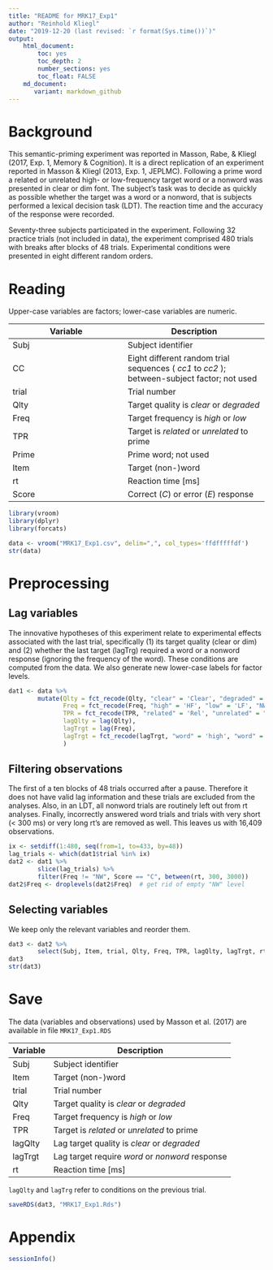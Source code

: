 ```yaml
---
title: "README for MRK17_Exp1"
author: "Reinhold Kliegl"
date: "2019-12-20 (last revised: `r format(Sys.time())`)"
output:
    html_document:
        toc: yes
        toc_depth: 2
        number_sections: yes
        toc_float: FALSE
    md_document:
       variant: markdown_github
---
```


# Background

This semantic-priming experiment was reported in Masson, Rabe, & Kliegl (2017, Exp. 1, Memory & Cognition). It is a direct replication of an experiment reported in Masson & Kliegl (2013, Exp. 1, JEPLMC). Following a prime word a related or unrelated high- or low-frequency target word or a nonword was presented in clear or dim font. The subject's task was to decide as quickly as possible whether the target was a word or a nonword, that is subjects performed a lexical decision task (LDT). The reaction time and the accuracy of the response were recorded. 

Seventy-three subjects participated in the experiment. Following 32 practice trials (not included in data), the experiment comprised 480 trials with breaks after blocks of 48 trials. Experimental conditions were presented in eight different random orders. 

# Reading

Upper-case variables are factors; lower-case variables are numeric. 

|Variable | Description|
|---------|----------- |
|Subj     | Subject identifier |
|CC       | Eight different random trial sequences ( _cc1_ to _cc2_ ); between-subject factor; not used |
|trial    | Trial number |
|Qlty     | Target quality is _clear_ or _degraded_  |
|Freq     | Target frequency is _high_  or _low_ |
|TPR      | Target is _related_ or _unrelated_ to prime |
|Prime    | Prime word; not used |
|Item     | Target (non-)word  |    
|rt       | Reaction time [ms] |
|Score    | Correct (_C_) or error (_E_) response |


```r
library(vroom)
library(dplyr)
library(forcats)

data <- vroom("MRK17_Exp1.csv", delim=",", col_types='ffdfffffdf')
str(data)
```

# Preprocessing

## Lag variables

The innovative hypotheses of this experiment relate to experimental effects associated with the last trial, specifically (1) its target quality (clear or dim) and (2) whether the last target (lagTrg) required a word or a nonword response (ignoring the frequency of the word).  These conditions are computed from the data. We also generate new lower-case labels for factor levels.

```r
dat1 <- data %>% 
        mutate(Qlty = fct_recode(Qlty, "clear" = 'Clear', "degraded" = 'Degraded'),
               Freq = fct_recode(Freq, "high" = 'HF', "low" = 'LF', "NW" = "NW"),
               TPR = fct_recode(TPR, "related" = 'Rel', "unrelated" = "Unr"),
               lagQlty = lag(Qlty),
               lagTrgt = lag(Freq),
               lagTrgt = fct_recode(lagTrgt, "word" = 'high', "word" = 'low', "nonword" = "NW")
               )  
```

## Filtering observations

The first of a ten blocks of 48 trials occurred after a pause. Therefore it does not have valid lag information and these trials are excluded from the analyses. Also, in an LDT, all nonword trials are routinely left out from rt analyses. Finally, incorrectly answered word trials and trials with very short (< 300 ms) or very long rt's are removed as well. This leaves us with 16,409 observations. 

```r
ix <- setdiff(1:480, seq(from=1, to=433, by=48))
lag_trials <- which(dat1$trial %in% ix)
dat2 <- dat1 %>% 
        slice(lag_trials) %>% 
        filter(Freq != "NW", Score == "C", between(rt, 300, 3000))
dat2$Freq <- droplevels(dat2$Freq)  # get rid of empty "NW" level
```


## Selecting variables

We keep only the relevant variables and reorder them. 

```r
dat3 <- dat2 %>% 
        select(Subj, Item, trial, Qlty, Freq, TPR, lagQlty, lagTrgt, rt)
dat3
str(dat3)
```


# Save

The data (variables and observations) used by Masson et al. (2017) are available in file `MRK17_Exp1.RDS`

|Variable | Description|
|---------|----------- |
|Subj     | Subject identifier |
|Item     | Target (non-)word  |    
|trial    | Trial number |
|Qlty     | Target quality is _clear_ or _degraded_  |
|Freq     | Target frequency is _high_  or _low_ |
|TPR      | Target is _related_ or _unrelated_ to prime |
|lagQlty  | Lag target quality is _clear_ or _degraded_  |
|lagTrgt  | Lag target require _word_ or _nonword_ response |
|rt       | Reaction time [ms] |

`lagQlty` and `lagTrg` refer to conditions on the previous trial. 

```r
saveRDS(dat3, "MRK17_Exp1.Rds")
```

# Appendix

```r
sessionInfo()
```


